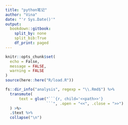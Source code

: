 ```yaml
---
title: "python笔记"
author: "Vina"
date: "'r Sys.Date()'"
output: 
  bookdown::gitbook:
    split_by: none
    split_bib:True
    df_print: paged
---
```


```r
knitr::opts_chunk$set(
  echo = False,
  message = FALSE,
  warning = FALSE
)
source(here::here("R/load.R"))
```

```r
fs::dir_info("analysis", regexp = "\\.Rmd$") %>%
  transmute(
      text = glue("```{r, child='<<path>>'}
                  ```", .open = "<<", .close = ">>")
  ) >%>
  .$text %>%
  collapse("\n")
```

